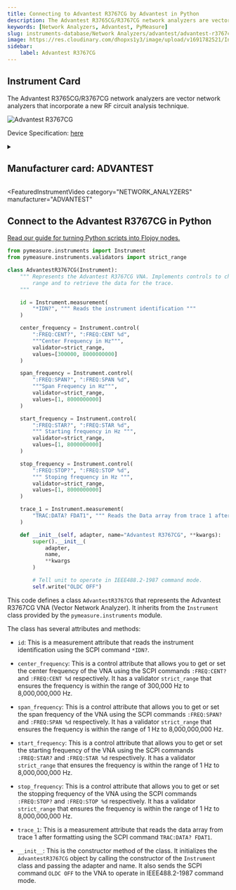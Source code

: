 ```yaml
---
title: Connecting to Advantest R3767CG by Advantest in Python
description: The Advantest R3765CG/R3767CG network analyzers are vector network analyzers that incorporate a new RF circuit analysis technique.
keywords: [Network Analyzers, Advantest, PyMeasure] 
slug: instruments-database/Network Analyzers/advantest/advantest-r3767cg 
image: https://res.cloudinary.com/dhopxs1y3/image/upload/v1691782521/Instruments/Network%20Analyzer/Advantest-R3767CG/Advantest-R3767CG.jpg
sidebar:
    label: Advantest R3767CG 
---
```



## Instrument Card

The Advantest R3765CG/R3767CG network analyzers are vector network analyzers that incorporate a new RF circuit analysis technique.

![Advantest R3767CG](https://res.cloudinary.com/dhopxs1y3/image/upload/v1691782521/Instruments/Network%20Analyzer/Advantest-R3767CG/Advantest-R3767CG.jpg)

Device Specification: [here](https://www.testequipmenthq.com/datasheets/ADVANTEST-R3767CG-Datasheet.pdf)

<details style={{ marginTop: "15px"}}>
<summary><h2 style={{display:'inline'}}>Manufacturer card: ADVANTEST</h2></summary>

![ADVANTEST](https://res.cloudinary.com/dhopxs1y3/image/upload/v1692125967/Instruments/Vendor%20Logos/Advantest.png)

Advantest manufactures and sells semiconductor and component test system products and mechatronics-related products.

- Headquarters: Japan
- Yearly Revenue (millions, USD): 2940
- Vendor Website: [here](https://www.advantest.com/)

</details>


<FeaturedInstrumentVideo
  category="NETWORK_ANALYZERS"
  manufacturer="ADVANTEST"
></FeaturedInstrumentVideo>

## Connect to the Advantest R3767CG in Python

[Read our guide for turning Python scripts into Flojoy nodes.](https://docs.flojoy.ai/contribution/blocks/custom-flojoy-block/)



<Tabs>
<TabItem value="Flojoy" label="Flojoy" className="flojoy-instrument-tabs">

<NodeCardCollection category="NETWORK_ANALYZERS" manufacturer="Advantest"></NodeCardCollection>

</TabItem>
<TabItem value="PyMeasure" label="PyMeasure">

```python
from pymeasure.instruments import Instrument
from pymeasure.instruments.validators import strict_range

class AdvantestR3767CG(Instrument):
    """ Represents the Advantest R3767CG VNA. Implements controls to change the analysis
        range and to retrieve the data for the trace.
    """

    id = Instrument.measurement(
        "*IDN?", """ Reads the instrument identification """
    )

    center_frequency = Instrument.control(
        ":FREQ:CENT?", ":FREQ:CENT %d",
        """Center Frequency in Hz""",
        validator=strict_range,
        values=[300000, 8000000000]
    )

    span_frequency = Instrument.control(
        ":FREQ:SPAN?", ":FREQ:SPAN %d",
        """Span Frequency in Hz""",
        validator=strict_range,
        values=[1, 8000000000]
    )

    start_frequency = Instrument.control(
        ":FREQ:STAR?", ":FREQ:STAR %d",
        """ Starting frequency in Hz """,
        validator=strict_range,
        values=[1, 8000000000]
    )

    stop_frequency = Instrument.control(
        ":FREQ:STOP?", ":FREQ:STOP %d",
        """ Stoping frequency in Hz """,
        validator=strict_range,
        values=[1, 8000000000]
    )

    trace_1 = Instrument.measurement(
        "TRAC:DATA? FDAT1", """ Reads the Data array from trace 1 after formatting """
    )

    def __init__(self, adapter, name="Advantest R3767CG", **kwargs):
        super().__init__(
            adapter,
            name,
            **kwargs
        )

        # Tell unit to operate in IEEE488.2-1987 command mode.
        self.write("OLDC OFF")
```

This code defines a class `AdvantestR3767CG` that represents the Advantest R3767CG VNA (Vector Network Analyzer). It inherits from the `Instrument` class provided by the `pymeasure.instruments` module.

The class has several attributes and methods:

- `id`: This is a measurement attribute that reads the instrument identification using the SCPI command `*IDN?`.

- `center_frequency`: This is a control attribute that allows you to get or set the center frequency of the VNA using the SCPI commands `:FREQ:CENT?` and `:FREQ:CENT %d` respectively. It has a validator `strict_range` that ensures the frequency is within the range of 300,000 Hz to 8,000,000,000 Hz.

- `span_frequency`: This is a control attribute that allows you to get or set the span frequency of the VNA using the SCPI commands `:FREQ:SPAN?` and `:FREQ:SPAN %d` respectively. It has a validator `strict_range` that ensures the frequency is within the range of 1 Hz to 8,000,000,000 Hz.

- `start_frequency`: This is a control attribute that allows you to get or set the starting frequency of the VNA using the SCPI commands `:FREQ:STAR?` and `:FREQ:STAR %d` respectively. It has a validator `strict_range` that ensures the frequency is within the range of 1 Hz to 8,000,000,000 Hz.

- `stop_frequency`: This is a control attribute that allows you to get or set the stopping frequency of the VNA using the SCPI commands `:FREQ:STOP?` and `:FREQ:STOP %d` respectively. It has a validator `strict_range` that ensures the frequency is within the range of 1 Hz to 8,000,000,000 Hz.

- `trace_1`: This is a measurement attribute that reads the data array from trace 1 after formatting using the SCPI command `TRAC:DATA? FDAT1`.

- `__init__`: This is the constructor method of the class. It initializes the `AdvantestR3767CG` object by calling the constructor of the `Instrument` class and passing the adapter and name. It also sends the SCPI command `OLDC OFF` to the VNA to operate in IEEE488.2-1987 command mode.

</TabItem>
</Tabs>